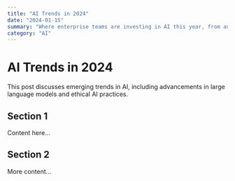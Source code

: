 ```yaml
---
title: "AI Trends in 2024"
date: "2024-01-15"
summary: "Where enterprise teams are investing in AI this year, from autonomous support flows to privacy-first architectures."
category: "AI"
---
```


# AI Trends in 2024

This post discusses emerging trends in AI, including advancements in large language models and ethical AI practices.

## Section 1

Content here...

## Section 2

More content...
